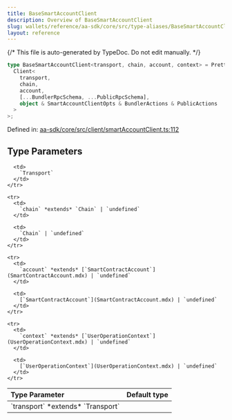 ```yaml
---
title: BaseSmartAccountClient
description: Overview of BaseSmartAccountClient
slug: wallets/reference/aa-sdk/core/src/type-aliases/BaseSmartAccountClient
layout: reference
---
```


{/* This file is auto-generated by TypeDoc. Do not edit manually. */}

```ts
type BaseSmartAccountClient<transport, chain, account, context> = Prettify<
  Client<
    transport,
    chain,
    account,
    [...BundlerRpcSchema, ...PublicRpcSchema],
    object & SmartAccountClientOpts & BundlerActions & PublicActions
  >
>;
```

Defined in: [aa-sdk/core/src/client/smartAccountClient.ts:112](https://github.com/alchemyplatform/aa-sdk/blob/9f926c402d1661309abbf8eae8431e52e8c5e53f/aa-sdk/core/src/client/smartAccountClient.ts#L112)

## Type Parameters

<table>
  <thead>
    <tr>
      <th align="left">Type Parameter</th>
      <th align="left">Default type</th>
    </tr>
  </thead>

  <tbody>
    <tr>
      <td>
        `transport` *extends* `Transport`
      </td>

      <td>
        `Transport`
      </td>
    </tr>

    <tr>
      <td>
        `chain` *extends* `Chain` | `undefined`
      </td>

      <td>
        `Chain` | `undefined`
      </td>
    </tr>

    <tr>
      <td>
        `account` *extends* [`SmartContractAccount`](SmartContractAccount.mdx) | `undefined`
      </td>

      <td>
        [`SmartContractAccount`](SmartContractAccount.mdx) | `undefined`
      </td>
    </tr>

    <tr>
      <td>
        `context` *extends* [`UserOperationContext`](UserOperationContext.mdx) | `undefined`
      </td>

      <td>
        [`UserOperationContext`](UserOperationContext.mdx) | `undefined`
      </td>
    </tr>

  </tbody>
</table>

